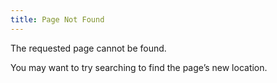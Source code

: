 ```yaml
---
title: Page Not Found
---
```


The requested page cannot be found.

You may want to try searching to find the page's new location.